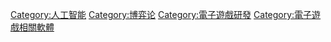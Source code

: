 {{catmore}}

[[Category:人工智能|Category:人工智能]]
[[Category:博弈论|Category:博弈论]]
[[Category:電子遊戲研發|Category:電子遊戲研發]]
[[Category:電子遊戲相關軟體|Category:電子遊戲相關軟體]]